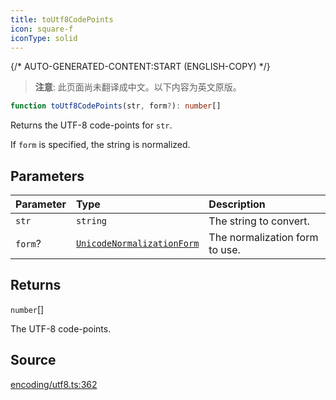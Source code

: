 ```yaml
---
title: toUtf8CodePoints
icon: square-f
iconType: solid
---
```


{/* AUTO-GENERATED-CONTENT:START (ENGLISH-COPY) */}

> **注意**: 此页面尚未翻译成中文。以下内容为英文原版。

```ts
function toUtf8CodePoints(str, form?): number[]
```

Returns the UTF-8 code-points for `str`.

If `form` is specified, the string is normalized.

## Parameters

| Parameter | Type | Description |
| :------ | :------ | :------ |
| `str` | `string` | The string to convert. |
| `form`? | [`UnicodeNormalizationForm`](/cn/sdk/content/type-aliases/UnicodeNormalizationForm) | The normalization form to use. |

## Returns

`number`[]

The UTF-8 code-points.

## Source

[encoding/utf8.ts:362](https://github.com/dominant-strategies/quais.js/blob/c1c12d43f9d34c6baad2b0542bd6d0acd6fefcbf/src/encoding/utf8.ts#L362)
